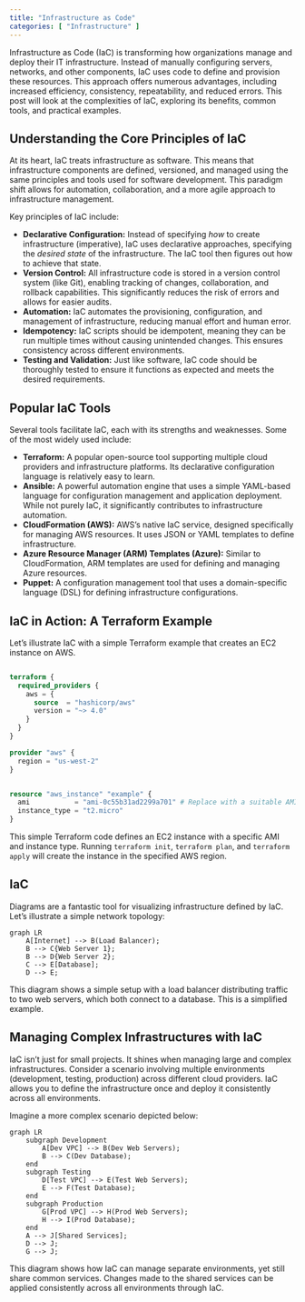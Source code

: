 ```yaml
---
title: "Infrastructure as Code"
categories: [ "Infrastructure" ]
---
```


Infrastructure as Code (IaC) is transforming how organizations manage and deploy their IT infrastructure. Instead of manually configuring servers, networks, and other components, IaC uses code to define and provision these resources. This approach offers numerous advantages, including increased efficiency, consistency, repeatability, and reduced errors. This post will look at the complexities of IaC, exploring its benefits, common tools, and practical examples.

## Understanding the Core Principles of IaC

At its heart, IaC treats infrastructure as software. This means that infrastructure components are defined, versioned, and managed using the same principles and tools used for software development. This paradigm shift allows for automation, collaboration, and a more agile approach to infrastructure management.

Key principles of IaC include:

-   **Declarative Configuration:** Instead of specifying *how* to create infrastructure (imperative), IaC uses declarative approaches, specifying the *desired state* of the infrastructure. The IaC tool then figures out how to achieve that state.
-   **Version Control:** All infrastructure code is stored in a version control system (like Git), enabling tracking of changes, collaboration, and rollback capabilities. This significantly reduces the risk of errors and allows for easier audits.
-   **Automation:** IaC automates the provisioning, configuration, and management of infrastructure, reducing manual effort and human error.
-   **Idempotency:** IaC scripts should be idempotent, meaning they can be run multiple times without causing unintended changes. This ensures consistency across different environments.
-   **Testing and Validation:** Just like software, IaC code should be thoroughly tested to ensure it functions as expected and meets the desired requirements.

## Popular IaC Tools

Several tools facilitate IaC, each with its strengths and weaknesses. Some of the most widely used include:

-   **Terraform:** A popular open-source tool supporting multiple cloud providers and infrastructure platforms. Its declarative configuration language is relatively easy to learn.
-   **Ansible:** A powerful automation engine that uses a simple YAML-based language for configuration management and application deployment. While not purely IaC, it significantly contributes to infrastructure automation.
-   **CloudFormation (AWS):** AWS's native IaC service, designed specifically for managing AWS resources. It uses JSON or YAML templates to define infrastructure.
-   **Azure Resource Manager (ARM) Templates (Azure):** Similar to CloudFormation, ARM templates are used for defining and managing Azure resources.
-   **Puppet:** A configuration management tool that uses a domain-specific language (DSL) for defining infrastructure configurations.


## IaC in Action: A Terraform Example

Let's illustrate IaC with a simple Terraform example that creates an EC2 instance on AWS.

``` terraform

terraform {
  required_providers {
    aws = {
      source  = "hashicorp/aws"
      version = "~> 4.0"
    }
  }
}

provider "aws" {
  region = "us-west-2"
}


resource "aws_instance" "example" {
  ami           = "ami-0c55b31ad2299a701" # Replace with a suitable AMI ID
  instance_type = "t2.micro"
}
```

This simple Terraform code defines an EC2 instance with a specific AMI and instance type. Running `terraform init`, `terraform plan`, and `terraform apply` will create the instance in the specified AWS region.

## IaC

Diagrams are a fantastic tool for visualizing infrastructure defined by IaC. Let's illustrate a simple network topology:

```mermaid
graph LR
    A[Internet] --> B(Load Balancer);
    B --> C{Web Server 1};
    B --> D{Web Server 2};
    C --> E[Database];
    D --> E;
```

This diagram shows a simple setup with a load balancer distributing traffic to two web servers, which both connect to a database. This is a simplified example.

## Managing Complex Infrastructures with IaC

IaC isn't just for small projects. It shines when managing large and complex infrastructures. Consider a scenario involving multiple environments (development, testing, production) across different cloud providers. IaC allows you to define the infrastructure once and deploy it consistently across all environments.

Imagine a more complex scenario depicted below:

```mermaid
graph LR
    subgraph Development
        A[Dev VPC] --> B(Dev Web Servers);
        B --> C(Dev Database);
    end
    subgraph Testing
        D[Test VPC] --> E(Test Web Servers);
        E --> F(Test Database);
    end
    subgraph Production
        G[Prod VPC] --> H(Prod Web Servers);
        H --> I(Prod Database);
    end
    A --> J[Shared Services];
    D --> J;
    G --> J;
```

This diagram shows how IaC can manage separate environments, yet still share common services. Changes made to the shared services can be applied consistently across all environments through IaC.



